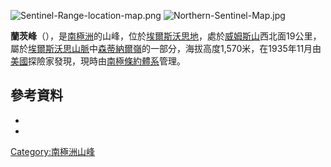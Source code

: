 [[Image:Sentinel-Range-location-map.png|thumb]]
[[Image:Northern-Sentinel-Map.jpg|thumb]]

{{Coord|77|17|S|86|17|W|source:GNIS|display=title}}

'''蘭茨峰'''（{{lang-en|Lanz Peak}}），是[[南極洲|南極洲]]的山峰，位於[[埃爾斯沃思地|埃爾斯沃思地]]，處於[[威姆斯山|威姆斯山]]西北面19公里，屬於[[埃爾斯沃思山脈|埃爾斯沃思山脈]]中[[森蒂納爾嶺|森蒂納爾嶺]]的一部分，海拔高度1,570米，在1935年11月由[[美國|美國]]探險家發現，現時由[[南極條約體系|南極條約體系]]管理。

==參考資料==
*{{cite gnis | type = antarid | id = 8492| name = Lanz Peak | accessdate = 2013-05-31}}
*{{usgs-gazetteer|id=8492}}

{{DEFAULTSORT:Lanz Peak}}
[[Category:南極洲山峰|Category:南極洲山峰]]


{{EllsworthLand-geo-stub}}